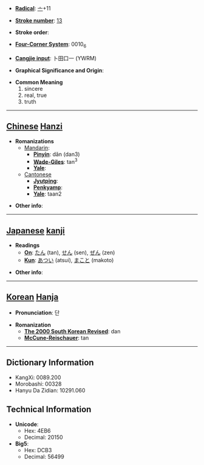 * '''[[Wiktionary:Chinese radical index| Radical]]''': [[Wiktionary:Chinese radical index 亠|亠]]+11

* '''[[Wiktionary:Chinese total strokes index|Stroke number]]''': [[Wiktionary:Chinese total strokes index 13|13]]

* '''Stroke order''': 

* '''[[Wiktionary:Chinese four corner index|Four-Corner System]]''': 0010<sub>6</sub>

* '''[[Wiktionary:Chinese Cangjie index|Cangjie input]]''': 卜田口一 (YWRM)

* '''Graphical Significance and Origin''': 

* '''Common Meaning'''
*#sincere
*# real, true
*# truth


----

== [[Chinese]] [[Hanzi]] ==

* '''Romanizations'''
** [[Mandarin]]:
*** '''[[Pinyin]]''': dǎn (dan3)
*** '''[[Wade-Giles]]''': tan<sup>3</sup>
*** '''[[Yale]]''': 
**[[Cantonese]]
***'''[[Jyutping]]''':
***'''[[Penkyamp]]''': 
***'''[[Yale]]''': taan2

* '''Other info''': 

----

== [[Japanese]] [[kanji]] ==

* '''Readings'''
** '''[[On]]''': [[たん]] (tan), [[せん]] (sen), [[ぜん]] (zen)
** '''[[Kun]]''': [[あつい]] (atsui), [[まこと]] (makoto)

* '''Other info''':  

----

== [[Korean]] [[Hanja]] ==

* '''Pronunciation''': 단

* '''Romanization'''
** '''[[The 2000 South Korean Revised Romanization|The 2000 South Korean Revised]]''': dan
** '''[[McCune-Reischauer]]''': tan

----

== Dictionary Information ==

* KangXi: 0089.200
* Morobashi: 00328
* Hanyu Da Zidian: 10291.060

== Technical Information ==

* '''Unicode''':
** Hex: 4EB6
** Decimal: 20150
* '''Big5''':
** Hex: DCB3
** Decimal: 56499